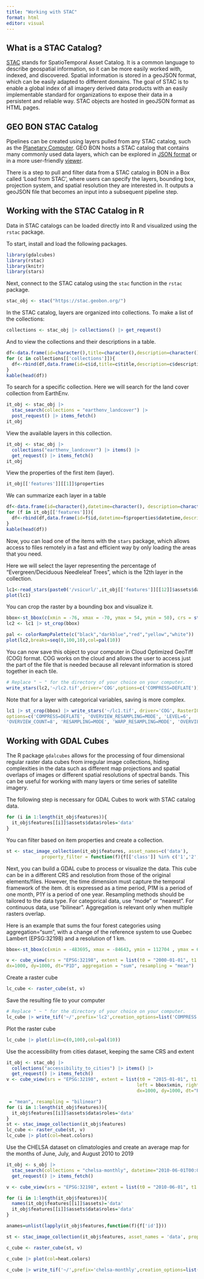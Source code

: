 ```yaml
---
title: "Working with STAC"
format: html
editor: visual
---
```


## What is a STAC Catalog?

[STAC](https://stacspec.org/en) stands for SpatioTemporal Asset Catalog. It is a common language to describe geospatial information, so it can be more easily worked with, indexed, and discovered. Spatial information is stored in a geoJSON format, which can be easily adapted to different domains. The goal of STAC is to enable a global index of all imagery derived data products with an easily implementable standard for organizations to expose their data in a persistent and reliable way. STAC objects are hosted in geoJSON format as HTML pages.

## GEO BON STAC Catalog

Pipelines can be created using layers pulled from any STAC catalog, such as the [Planetary Computer](https://planetarycomputer.microsoft.com/). GEO BON hosts a STAC catalog that contains many commonly used data layers, which can be explored in [JSON format](https://stac.geobon.org/) or in a more user-friendly [viewer](https://stac.geobon.org/viewer/).

There is a step to pull and filter data from a STAC catalog in BON in a Box called 'Load from STAC', where users can specify the layers, bounding box, projection system, and spatial resolution they are interested in. It outputs a geoJSON file that becomes an input into a subsequent pipeline step.

## Working with the STAC Catalog in R

Data in STAC catalogs can be loaded directly into R and visualized using the `rstac` package.

To start, install and load the following packages.

```r
library(gdalcubes)
library(rstac)
library(knitr)
library(stars)

```

Next, connect to the STAC catalog using the `stac` function in the `rstac` package.

```r
stac_obj <- stac("https://stac.geobon.org/")
```

In the STAC catalog, layers are organized into collections. To make a list of the collections:

```r
collections <- stac_obj |> collections() |> get_request()

```

And to view the collections and their descriptions in a table.

```r
df<-data.frame(id=character(),title=character(),description=character())
for (c in collections[['collections']]){
  df<-rbind(df,data.frame(id=c$id,title=c$title,description=c$description))
}
kable(head(df))
```

To search for a specific collection. Here we will search for the land cover collection from EarthEnv.

```r
it_obj <- stac_obj |>
  stac_search(collections = "earthenv_landcover") |>
  post_request() |> items_fetch()
it_obj
```

View the available layers in this collection.

```r
it_obj <- stac_obj |>
  collections("earthenv_landcover") |> items() |>
  get_request() |> items_fetch()
it_obj
```

View the properties of the first item (layer).

```r
it_obj[['features']][[1]]$properties

```

We can summarize each layer in a table

```r
df<-data.frame(id=character(),datetime=character(), description=character())
for (f in it_obj[['features']]){
  df<-rbind(df,data.frame(id=f$id,datetime=f$properties$datetime,description=f$properties$description))
}
kable(head(df))
```

Now, you can load one of the items with the `stars` package, which allows access to files remotely in a fast and efficient way by only loading the areas that you need.

Here we will select the layer representing the percentage of "Evergreen/Deciduous Needleleaf Trees", which is the 12th layer in the collection.

```r

lc1<-read_stars(paste0('/vsicurl/',it_obj[['features']][[12]]$assets$data$href), proxy = TRUE)
plot(lc1)
```

You can crop the raster by a bounding box and visualize it.

```r
bbox<-st_bbox(c(xmin = -76, xmax = -70, ymax = 54, ymin = 50), crs = st_crs(4326))
lc2 <- lc1 |> st_crop(bbox)

pal <- colorRampPalette(c("black","darkblue","red","yellow","white"))
plot(lc2,breaks=seq(0,100,10),col=pal(10))
```

You can now save this object to your computer in Cloud Optimized GeoTiff (COG) format. COG works on the cloud and allows the user to access just the part of the file that is needed because all relevant information is stored together in each tile.

``` r
# Replace " ~ " for the directory of your choice on your computer.
write_stars(lc2,'~/lc2.tif',driver='COG',options=c('COMPRESS=DEFLATE'))
```

Note that for a layer with categorical variables, saving is more complex.

``` r
lc1 |> st_crop(bbox) |> write_stars('~/lc1.tif', driver='COG', RasterIO=c('resampling'='mode'),
options=c('COMPRESS=DEFLATE', 'OVERVIEW_RESAMPLING=MODE', 'LEVEL=6',
'OVERVIEW_COUNT=8', 'RESAMPLING=MODE', 'WARP_RESAMPLING=MODE', 'OVERVIEWS=IGNORE_EXISTING'))
```

## Working with GDAL Cubes

The R package `gdalcubes` allows for the processing of four dimensional regular raster data cubes from irregular image collections, hiding complexities in the data such as different map projections and spatial overlaps of images or different spatial resolutions of spectral bands. This can be useful for working with many layers or time series of satellite imagery.

The following step is necessary for GDAL Cubes to work with STAC catalog data.

```r
for (i in 1:length(it_obj$features)){
  it_obj$features[[i]]$assets$data$roles='data'
}
```

You can filter based on item properties and create a collection.

```r
st <- stac_image_collection(it_obj$features, asset_names=c('data'),
             property_filter = function(f){f[['class']] %in% c('1','2','3','4')},srs='EPSG:4326')
```

Next, you can build a GDAL cube to process or visualize the data. This cube can be in a different CRS and resolution from those of the original elements/files. However, the time dimension must capture the temporal framework of the item. dt is expressed as a time period, P1M is a period of one month, P1Y is a period of one year. Resampling methods should be tailored to the data type. For categorical data, use "mode" or "nearest". For continuous data, use "bilinear". Aggregation is relevant only when multiple rasters overlap.

Here is an example that sums the four forest categories using aggregation="sum", with a change of the reference system to use Quebec Lambert (EPSG:32198) and a resolution of 1 km.

```r
bbox<-st_bbox(c(xmin = -483695, xmax = -84643, ymin = 112704 , ymax = 684311), crs = st_crs(32198))

v <- cube_view(srs = "EPSG:32198", extent = list(t0 = "2000-01-01", t1 = "2000-01-01", left = bbox$xmin, right =bbox$xmax, top = bbox$ymax, bottom = bbox$ymin),
dx=1000, dy=1000, dt="P1D", aggregation = "sum", resampling = "mean")
```

Create a raster cube

```r
lc_cube <- raster_cube(st, v)
```

Save the resulting file to your computer

``` r
# Replace " ~ " for the directory of your choice on your computer.
lc_cube |> write_tif('~/',prefix='lc2',creation_options=list('COMPRESS'='DEFLATE'))
```

Plot the raster cube

```r
lc_cube |> plot(zlim=c(0,100),col=pal(10))
```

Use the accessibility from cities dataset, keeping the same CRS and extent

```r
it_obj <- stac_obj |>
  collections("accessibility_to_cities") |> items() |>
  get_request() |> items_fetch()
v <- cube_view(srs = "EPSG:32198", extent = list(t0 = "2015-01-01", t1 = "2015-01-01",
                                                left = bbox$xmin, right =bbox$xmax, top = bbox$ymax, bottom = bbox$ymin),
                                                dx=1000, dy=1000, dt="P1D", aggregation

 = "mean", resampling = "bilinear")
for (i in 1:length(it_obj$features)){
  it_obj$features[[i]]$assets$data$roles='data'
}
st <- stac_image_collection(it_obj$features)
lc_cube <- raster_cube(st, v)
lc_cube |> plot(col=heat.colors)
```

Use the CHELSA dataset on climatologies and create an average map for the months of June, July, and August 2010 to 2019

``` r
it_obj <- s_obj |>
  stac_search(collections = "chelsa-monthly", datetime="2010-06-01T00:00:00Z/2019-08-01T00:00:00Z") |>
  get_request() |> items_fetch()

v <- cube_view(srs = "EPSG:32198", extent = list(t0 = "2010-06-01", t1 = "2019-08-31", left = bbox$xmin, right =bbox$xmax, top = bbox$ymax, bottom = bbox$ymin), dx=1000, dy=1000, dt="P10Y", aggregation = "mean",resampling = "bilinear")

for (i in 1:length(it_obj$features)){
  names(it_obj$features[[i]]$assets)='data'
  it_obj$features[[i]]$assets$data$roles='data'
}

anames=unlist(lapply(it_obj$features,function(f){f['id']}))

st <- stac_image_collection(it_obj$features, asset_names = 'data', property_filter = function(f){f[['variable']] == 'tas' & (f[['month']] %in% c(6,7,8)) })

c_cube <- raster_cube(st, v)

c_cube |> plot(col=heat.colors)

c_cube |> write_tif('~/',prefix='chelsa-monthly',creation_options=list('COMPRESS'='DEFLATE'))
```
